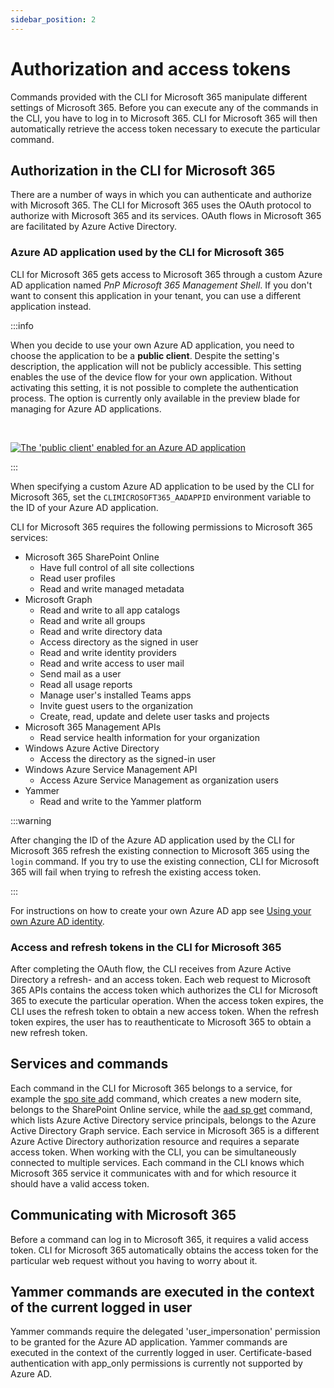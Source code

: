 ```yaml
---
sidebar_position: 2
---
```


# Authorization and access tokens

Commands provided with the CLI for Microsoft 365 manipulate different settings of Microsoft 365. Before you can execute any of the commands in the CLI, you have to log in to Microsoft 365. CLI for Microsoft 365 will then automatically retrieve the access token necessary to execute the particular command.

## Authorization in the CLI for Microsoft 365

There are a number of ways in which you can authenticate and authorize with Microsoft 365. The CLI for Microsoft 365 uses the OAuth protocol to authorize with Microsoft 365 and its services. OAuth flows in Microsoft 365 are facilitated by Azure Active Directory.

### Azure AD application used by the CLI for Microsoft 365

CLI for Microsoft 365 gets access to Microsoft 365 through a custom Azure AD application named _PnP Microsoft 365 Management Shell_. If you don't want to consent this application in your tenant, you can use a different application instead.

:::info

When you decide to use your own Azure AD application, you need to choose the application to be a **public client**. Despite the setting's description, the application will not be publicly accessible. This setting enables the use of the device flow for your own application. Without activating this setting, it is not possible to complete the authentication process. The option is currently only available in the preview blade for managing for Azure AD applications.

<br/>

[![The 'public client' enabled for an Azure AD application](../images/activate-public-client-aad-app.png)](../images/activate-public-client-aad-app.png)

:::

When specifying a custom Azure AD application to be used by the CLI for Microsoft 365, set the `CLIMICROSOFT365_AADAPPID` environment variable to the ID of your Azure AD application.

CLI for Microsoft 365 requires the following permissions to Microsoft 365 services:

- Microsoft 365 SharePoint Online
  - Have full control of all site collections
  - Read user profiles
  - Read and write managed metadata
- Microsoft Graph
  - Read and write to all app catalogs
  - Read and write all groups
  - Read and write directory data
  - Access directory as the signed in user
  - Read and write identity providers
  - Read and write access to user mail
  - Send mail as a user
  - Read all usage reports
  - Manage user's installed Teams apps
  - Invite guest users to the organization
  - Create, read, update and delete user tasks and projects
- Microsoft 365 Management APIs
  - Read service health information for your organization
- Windows Azure Active Directory
  - Access the directory as the signed-in user
- Windows Azure Service Management API
  - Access Azure Service Management as organization users
- Yammer
  - Read and write to the Yammer platform

:::warning

After changing the ID of the Azure AD application used by the CLI for Microsoft 365 refresh the existing connection to Microsoft 365 using the `login` command. If you try to use the existing connection, CLI for Microsoft 365 will fail when trying to refresh the existing access token.

:::

For instructions on how to create your own Azure AD app see [Using your own Azure AD identity](../user-guide/using-own-identity.mdx).

### Access and refresh tokens in the CLI for Microsoft 365

After completing the OAuth flow, the CLI receives from Azure Active Directory a refresh- and an access token. Each web request to Microsoft 365 APIs contains the access token which authorizes the CLI for Microsoft 365 to execute the particular operation. When the access token expires, the CLI uses the refresh token to obtain a new access token. When the refresh token expires, the user has to reauthenticate to Microsoft 365 to obtain a new refresh token.

## Services and commands

Each command in the CLI for Microsoft 365 belongs to a service, for example the [spo site add](../cmd/spo/site/site-add.mdx) command, which creates a new modern site, belongs to the SharePoint Online service, while the [aad sp get](../cmd/aad/sp/sp-get.mdx) command, which lists Azure Active Directory service principals, belongs to the Azure Active Directory Graph service. Each service in Microsoft 365 is a different Azure Active Directory authorization resource and requires a separate access token. When working with the CLI, you can be simultaneously connected to multiple services. Each command in the CLI knows which Microsoft 365 service it communicates with and for which resource it should have a valid access token.

## Communicating with Microsoft 365

Before a command can log in to Microsoft 365, it requires a valid access token. CLI for Microsoft 365 automatically obtains the access token for the particular web request without you having to worry about it.

## Yammer commands are executed in the context of the current logged in user

Yammer commands require the delegated 'user_impersonation' permission to be granted for the Azure AD application. Yammer commands are executed in the context of the currently logged in user. Certificate-based authentication with app_only permissions is currently not supported by Azure AD.
